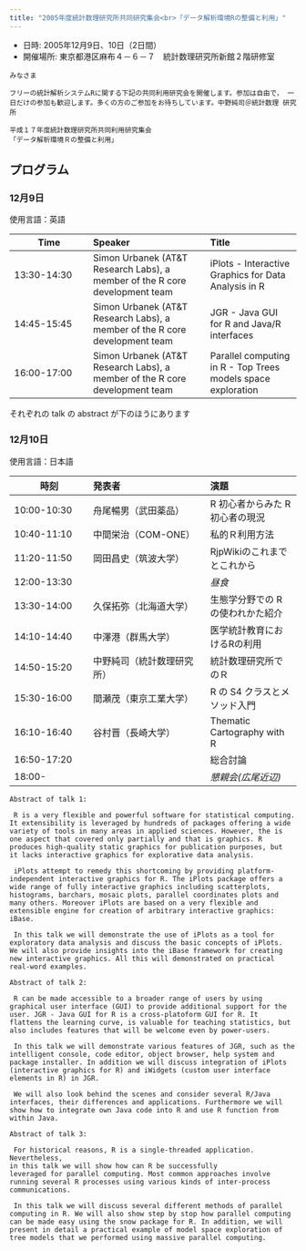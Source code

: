 ```yaml
---
title: "2005年度統計数理研究所共同研究集会<br>「データ解析環境Rの整備と利用」"
---
```


- 日時: 2005年12月9日、10日（2日間）
- 開催場所: 東京都港区麻布４－６－７　統計数理研究所新館２階研修室

```
みなさま

フリーの統計解析システムRに関する下記の共同利用研究会を開催します。参加は自由で， 一日だけの参加も歓迎します。多くの方のご参加をお待ちしています。中野純司＠統計数理 研究所

平成１７年度統計数理研究所共同利用研究集会
「データ解析環境Ｒの整備と利用」
```

## プログラム

### 12月9日

使用言語：英語

| Time | Speaker | Title |
|------|:--------|:------|
| 13:30-14:30 | Simon Urbanek (AT&T Research Labs), a member of the R core development team | iPlots - Interactive Graphics for Data Analysis in R |
| 14:45-15:45 | Simon Urbanek (AT&T Research Labs), a member of the R core development team | JGR - Java GUI for R and Java/R interfaces |
| 16:00-17:00 | Simon Urbanek (AT&T Research Labs), a member of the R core development team |  Parallel computing in R - Top Trees models space exploration |

それぞれの talk の abstract が下のほうにあります

### 12月10日

使用言語：日本語

| 時刻 | 発表者 | 演題 |
|------|:--------|:------|
| 10:00-10:30 | 舟尾暢男（武田薬品） | R 初心者からみた R 初心者の現況 |
| 10:40-11:10 | 中間栄治（COM-ONE） | 私的Ｒ利用方法 |
| 11:20-11:50 | 岡田昌史（筑波大学） | RjpWikiのこれまでとこれから |
| 12:00-13:30 | | *昼食* |
| 13:30-14:00 | 久保拓弥（北海道大学） | 生態学分野での R の使われかた紹介 |
| 14:10-14:40 | 中澤港（群馬大学） | 医学統計教育におけるRの利用 |
| 14:50-15:20 | 中野純司（統計数理研究所） | 統計数理研究所でのＲ |
| 15:30-16:00 | 間瀬茂（東京工業大学）| R の S4 クラスとメソッド入門 |
| 16:10-16:40 | 谷村晋（長崎大学） | Thematic Cartography with R |
| 16:50-17:20 | | 総合討論 |
| 18:00-      | | *懇親会(広尾近辺)* |


```
Abstract of talk 1:

 R is a very flexible and powerful software for statistical computing.
It extensibility is leveraged by hundreds of packages offering a wide
variety of tools in many areas in applied sciences. However, the is
one aspect that covered only partially and that is graphics. R
produces high-quality static graphics for publication purposes, but
it lacks interactive graphics for explorative data analysis.

 iPlots attempt to remedy this shortcoming by providing platform-
independent interactive graphics for R. The iPlots package offers a
wide range of fully interactive graphics including scatterplots,
histograms, barchars, mosaic plots, parallel coordinates plots and
many others. Moreover iPlots are based on a very flexible and
extensible engine for creation of arbitrary interactive graphics: iBase.

 In this talk we will demonstrate the use of iPlots as a tool for
exploratory data analysis and discuss the basic concepts of iPlots.
We will also provide insights into the iBase framework for creating
new interactive graphics. All this will demonstrated on practical
real-word examples.

Abstract of talk 2:

 R can be made accessible to a broader range of users by using
graphical user interface (GUI) to provide additional support for the
user. JGR - Java GUI for R is a cross-platoform GUI for R. It
flattens the learning curve, is valuable for teaching statistics, but
also includes features that will be welcome even by power-users.

 In this talk we will demonstrate various features of JGR, such as the
intelligent console, code editor, object browser, help system and
package installer. In addition we will discuss integration of iPlots
(interactive graphics for R) and iWidgets (custom user interface
elements in R) in JGR.

 We will also look behind the scenes and consider several R/Java
interfaces, their differences and applications. Furthermore we will
show how to integrate own Java code into R and use R function from
within Java.

Abstract of talk 3:

 For historical reasons, R is a single-threaded application. Nevertheless,
in this talk we will show how can R be successfully
leveraged for parallel computing. Most common approaches involve
running several R processes using various kinds of inter-process
communications.

 In this talk we will discuss several different methods of parallel
computing in R. We will also show step by stop how parallel computing
can be made easy using the snow package for R. In addition, we will
present in detail a practical example of model space exploration of
tree models that we performed using massive parallel computing.
```
